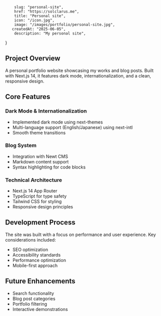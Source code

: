 		slug: "personal-site",
		href: "https://solclarus.me",
		title: "Personal site",
		icon: "/icon.jpg",
		image: "/images/portfolio/personal-site.jpg",
       createdAt: "2025-06-05",
		description: "My personal site",
}

## Project Overview

A personal portfolio website showcasing my works and blog posts. Built with Next.js 14, it features dark mode, internationalization, and a clean, responsive design.

## Core Features

### Dark Mode & Internationalization

- Implemented dark mode using next-themes
- Multi-language support (English/Japanese) using next-intl
- Smooth theme transitions

### Blog System

- Integration with Newt CMS
- Markdown content support
- Syntax highlighting for code blocks

### Technical Architecture

- Next.js 14 App Router
- TypeScript for type safety
- Tailwind CSS for styling
- Responsive design principles

## Development Process

The site was built with a focus on performance and user experience. Key considerations included:

- SEO optimization
- Accessibility standards
- Performance optimization
- Mobile-first approach

## Future Enhancements

- Search functionality
- Blog post categories
- Portfolio filtering
- Interactive demonstrations
